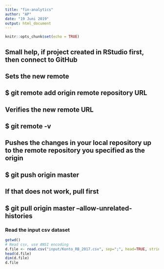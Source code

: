 ```yaml
---
title: "fin-analytics"
author: "AP"
date: "19 Juni 2019"
output: html_document
---
```


```r
knitr::opts_chunk$set(echo = TRUE)
```
## Small help, if project created in RStudio first, then connect to GitHub

## Sets the new remote
## $ git remote add origin remote repository URL
## Verifies the new remote URL
## $ git remote -v
## Pushes the changes in your local repository up to the remote repository you specified as the origin 
## $ git push origin master
## If that does not work, pull first
## $ git pull origin master --allow-unrelated-histories


### Read the input csv dataset

```r
getwd()
# Read csv, use ANSI encoding
d.file <- read.csv("input/Konto_RB_2017.csv", sep=";", head=TRUE, stringsAsFactors=FALSE, encoding = "ANSI")
head(d.file)
dim(d.file)
d.file
```
